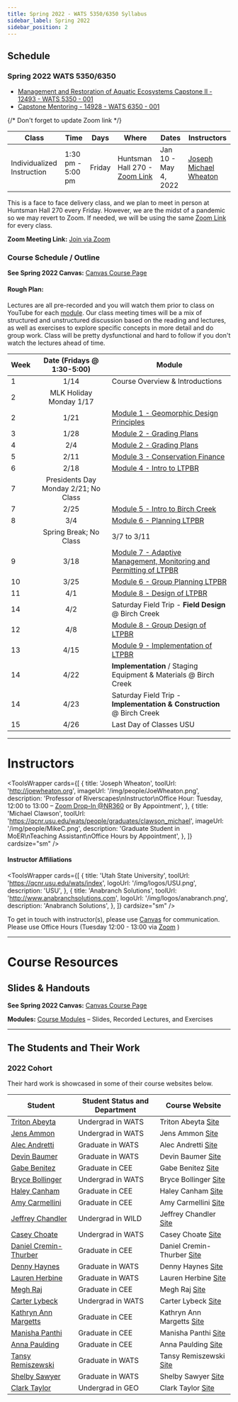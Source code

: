 ```yaml
---
title: Spring 2022 - WATS 5350/6350 Syllabus
sidebar_label: Spring 2022
sidebar_position: 2
---
```



## Schedule

### Spring 2022 WATS 5350/6350

- [Management and Restoration of Aquatic Ecosystems Capstone II - 12493 - WATS 5350 - 001](https://ssb.banner.usu.edu/zprod/bwckctlg.p_disp_listcrse?term_in=202220&subj_in=WATS&crse_in=5350&schd_in=INV)
- [Capstone Mentoring - 14928 - WATS 6350 - 001](https://ssb.banner.usu.edu/zprod/bwckctlg.p_disp_listcrse?term_in=202220&subj_in=WATS&crse_in=6350&schd_in=INV)

{/* Don't forget to update Zoom link */}

| Class     | Time              | Days | Where                     | Dates                 |  Instructors                                                                                         |
|----------|-------------------|------|---------------------------|-----------------------------|-----------------------------------------------------------------------------------------------------|
| Individualized Instruction | 1:30 pm - 5:00 pm | Friday | Huntsman Hall 270  - [Zoom Link](https://usu-edu.zoom.us/j/86194240221?pwd=VW9ydmlpbDlkVXVsUHArSTRzUkRBZz09) | Jan 10 - May 4,  2022 | [Joseph Michael Wheaton ](http://joewheaton.org) |

This is a face to face delivery class, and we plan to meet in person at Huntsman Hall 270 every Friday. However, we are the midst of a pandemic so we may revert to Zoom. If needed, we will be using the same [Zoom Link](https://usu-edu.zoom.us/j/86194240221?pwd=VW9ydmlpbDlkVXVsUHArSTRzUkRBZz09) for every class. 



**Zoom Meeting Link:** [Join via Zoom](https://usu-edu.zoom.us/j/86194240221?pwd=VW9ydmlpbDlkVXVsUHArSTRzUkRBZz09)

### Course Schedule / Outline


**See Spring 2022 Canvas:** [Canvas Course Page](https://usu.instructure.com/courses/698819)

#### Rough Plan:

Lectures are all pre-recorded and you will watch them prior to class on YouTube for each [module](/Course_Topics/WATS_5350/). Our class meeting times will be a mix of structured and unstructured discussion based on the reading and lectures, as well as exercises to explore specific concepts in more detail and do group work. Class will be pretty dysfunctional and hard to follow if you don't watch the lectures ahead of time.

| Week |                 Date (Fridays @ 1:30-5:00)                 | Module                                           |
| ---- | :----------------------------------: | ------------------------------------------------ |
| 1    |                 1/14                 |  Course Overview & Introductions  |
| 2    |       MLK Holiday Monday 1/17        |                                                  |
| 2    |                 1/21                 | [Module 1 - Geomorphic Design Principles](/Course_Topics/WATS_5350/Design_Geomorphic_Principles)  |
| 3    |                 1/28                 | [Module 2 - Grading Plans](/Course_Topics/WATS_5350/Grading/)  |
| 4    |                 2/4                  | [Module 2 - Grading Plans](/Course_Topics/WATS_5350/Grading/)  |
| 5    |                 2/11                  | [Module 3 - Conservation Finance](/Course_Topics/WATS_5350/ConsFinance/) |
| 6    |                 2/18                 | [Module 4 - Intro to LTPBR](/Course_Topics/WATS_5350/Low-Tech/intro)  |
| 7    | Presidents Day Monday 2/21; No Class |                                                  |
| 7    |                 2/25                 | [Module 5 - Intro to Birch Creek](/Course_Topics/WATS_5350/Low-Tech/Projects/birch/)  |
| 8    |                 3/4                  | [Module 6 - Planning LTPBR](/Course_Topics/WATS_5350/Low-Tech/planning) |
|     | Spring Break; No Class |      3/7 to 3/11                                            |
| 9    |                 3/18                 | [Module 7 -  Adaptive Management, Monitoring and Permitting of LTPBR ](/Course_Topics/WATS_5350/Low-Tech/adaptive) |
| 10   |                 3/25                 | [Module 6 - Group Planning LTPBR](/Course_Topics/WATS_5350/Low-Tech/planning) |
| 11   |                 4/1                | [Module 8 - Design of LTPBR](/Course_Topics/WATS_5350/Low-Tech/design) |
| 14   |                 4/2                 |    Saturday Field Trip - **Field Design** @ Birch Creek                                          |
| 12   |                 4/8                 | [Module 8 - Group Design of LTPBR](/Course_Topics/WATS_5350/Low-Tech/design) |
| 13   |                 4/15                  | [Module 9 - Implementation of LTPBR](/Course_Topics/WATS_5350/Low-Tech/adaptive) |
| 14   |                 4/22                 | **Implementation** / Staging Equipment & Materials @ Birch Creek |
| 14   |                 4/23                 |    Saturday Field Trip - **Implementation & Construction** @ Birch Creek                            |
| 15   |                 4/26                 |     Last Day of Classes USU                                           |





------
# Instructors

<ToolsWrapper
  cards={[
    {
      title: 'Joseph Wheaton',
      toolUrl: 'http://joewheaton.org',
      imageUrl: '/img/people/JoeWheaton.png',
      description: 'Professor of Riverscapes\nInstructor\nOffice Hour: Tuesday, 12:00 to 13:00 – [Zoom Drop-In @NR360](https://usu-edu.zoom.us/j/84820515528?pwd=WXg1NDhzMWFMSDNJYXVaem1kbllPdz09) or By Appointment',
    },
    {
      title: 'Michael Clawson',
      toolUrl: 'https://qcnr.usu.edu/wats/people/graduates/clawson_michael',
      imageUrl: '/img/people/MikeC.png',
      description: 'Graduate Student in MoER\nTeaching Assistant\nOffice Hours by Appointment',
    },
  ]}
  cardsize="sm"
/>

#### Instructor Affiliations

<ToolsWrapper
  cards={[
    {
      title: 'Utah State University',
      toolUrl: 'https://qcnr.usu.edu/wats/index',
      logoUrl: '/img/logos/USU.png',
      description: 'USU',
    },
    {
      title: 'Anabranch Solutions',
      toolUrl: 'http://www.anabranchsolutions.com',
      logoUrl: '/img/logos/anabranch.png',
      description: 'Anabranch Solutions',
    },
  ]}
  cardsize="sm"
/>



To get in touch with instructor(s), please use [Canvas](https://usu.instructure.com/courses/) for communication. 
Please use Office Hours (Tuesday 12:00 - 13:00 via [Zoom](https://usu-edu.zoom.us/j/84820515528?pwd=WXg1NDhzMWFMSDNJYXVaem1kbllPdz09) <i class="fa fa-search" aria-hidden="true"></i>)




--------
# Course Resources


## Slides & Handouts




**See Spring 2022 Canvas:** [Canvas Course Page](https://usu.instructure.com/courses/698819)

**Modules:** [Course Modules](/Course_Topics/WATS_5350/) – Slides, Recorded Lectures, and Exercises



---------

## The  Students and Their Work

### 2022 Cohort

Their hard work is showcased in some of their course websites below.

| Student               | Student Status and Department | Course Website                                                                  |
|-----------------------|-----------------------------|---------------------------------------------------------------------------------|
| [Triton Abeyta](https://sites.google.com/view/tritonabeytawats5150/home?authuser=0) | Undergrad in WATS |Triton Abeyta [Site](https://sites.google.com/view/tritonabeytawats5150/home?authuser=0) |
| [Jens Ammon](https://jensammon5.wixsite.com/jens/fluvial-geomorphology) | Undergrad in WATS | Jens Ammon [Site](https://jensammon5.wixsite.com/jens/fluvial-geomorphology) |
| [Alec Andretti](https://sites.google.com/aggiemail.usu.edu/alec-arditti-fluvial/home?authuser=0) | Graduate in WATS | Alec Andretti [Site](https://sites.google.com/aggiemail.usu.edu/alec-arditti-fluvial/home?authuser=0) |
| [Devin Baumer](https://baumdevi.wixsite.com/dbaumer) | Graduate in WATS |Devin Baumer [Site](https://baumdevi.wixsite.com/dbaumer) |
| [Gabe Benitez](https://gavabe45.wixsite.com/website) | Graduate in CEE |Gabe Benitez [Site](https://gavabe45.wixsite.com/website) |
| [Bryce Bollinger](https://sites.google.com/aggiemail.usu.edu/bryce-5150/home?authuser=0) | Undergrad in WATS |Bryce Bollinger [Site](https://sites.google.com/aggiemail.usu.edu/bryce-5150/home?authuser=0) |
| [Haley Canham](https://sites.google.com/aggiemail.usu.edu/hcanham-fluvial/home?authuser=0) | Graduate in CEE |Haley Canham [Site](https://sites.google.com/aggiemail.usu.edu/hcanham-fluvial/home?authuser=0) |
| [Amy Carmellini](https://sites.google.com/aggiemail.usu.edu/fluv/home?authuser=0) | Graduate in CEE |Amy Carmellini [Site](https://sites.google.com/aggiemail.usu.edu/fluv/home?authuser=0) |
| [Jeffrey Chandler](https://sites.google.com/view/jeffreycgeomorphology/home?authuser=0) | Undergrad in WILD |Jeffrey Chandler [Site](https://sites.google.com/view/jeffreycgeomorphology/home?authuser=0) |
| [Casey Choate](https://cchoate2.wixsite.com/fluvial) | Undergrad in WATS |Casey Choate [Site](https://cchoate2.wixsite.com/fluvial) |
| [Daniel Cremin-Thurber](https://danielthurber.weebly.com/fluvial-geomorphology) | Graduate in CEE |Daniel Cremin-Thurber [Site](https://danielthurber.weebly.com/fluvial-geomorphology) |
| [Denny Haynes](https://fluvialhaynes.weebly.com/) | Graduate in WATS |Denny Haynes [Site](https://fluvialhaynes.weebly.com/) |
| [Lauren Herbine](https://sites.google.com/aggiemail.usu.edu/lauren-herbine-fluvgeomorph/home) | Graduate in WATS |Lauren Herbine [Site](https://sites.google.com/aggiemail.usu.edu/lauren-herbine-fluvgeomorph/home) |
| [Megh Raj](https://fluvialtalk.weebly.com/) | Graduate in CEE |Megh Raj [Site](https://fluvialtalk.weebly.com/) |
| [Carter Lybeck](https://sites.google.com/view/fluvialgeomorphology/home?authuser=0) | Undergrad in WATS |Carter Lybeck [Site](https://sites.google.com/view/fluvialgeomorphology/home?authuser=0) |
| [Kathryn Ann Margetts](https://sites.google.com/view/kat-sd/home?authuser=0) | Graduate in CEE |Kathryn Ann Margetts [Site](https://sites.google.com/view/kat-sd/home?authuser=0) |
| [Manisha Panthi](https://waterinaction.wordpress.com/rivers/) | Graduate in CEE |Manisha Panthi [Site](https://waterinaction.wordpress.com/rivers/) |
| [Anna Paulding](https://geology3a.weebly.com/) | Graduate in CEE |Anna Paulding [Site](https://geology3a.weebly.com/) |
| [Tansy Remiszewski](https://www.tansyremiszewski.com/fluvialgeomorphology) | Graduate in WATS |Tansy Remiszewski [Site](https://www.tansyremiszewski.com/fluvialgeomorphology) |
| [Shelby Sawyer](https://sites.google.com/view/shelbysawyer/home?authuser=0) | Graduate in WATS |Shelby Sawyer [Site](https://sites.google.com/view/shelbysawyer/home?authuser=0) |
| [Clark Taylor](https://sites.google.com/view/clark-taylor-wats-5150/home?authuser=0) | Undergrad in GEO |Clark Taylor [Site](https://sites.google.com/view/clark-taylor-wats-5150/home?authuser=0) |
